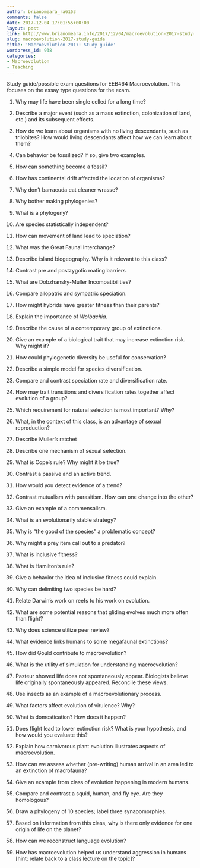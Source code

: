 ```yaml
---
author: brianomeara_ra6153
comments: false
date: 2017-12-04 17:01:55+00:00
layout: post
link: http://www.brianomeara.info/2017/12/04/macroevolution-2017-study-guide/
slug: macroevolution-2017-study-guide
title: 'Macroevolution 2017: Study guide'
wordpress_id: 938
categories:
- Macroevolution
- Teaching
---
```


Study guide/possible exam questions for EEB464 Macroevolution. This focuses on the essay type questions for the exam.




    
  1. Why may life have been single celled for a long time?

    
  2. Describe a major event (such as a mass extinction, colonization of land, etc.) and its subsequent effects.

    
  3. How do we learn about organisms with no living descendants, such as trilobites? How would living descendants affect how we can learn about them?

    
  4. Can behavior be fossilized? If so, give two examples.

    
  5. How can something become a fossil?

    
  6. How has continental drift affected the location of organisms?

    
  7. Why don’t barracuda eat cleaner wrasse?

    
  8. Why bother making phylogenies?

    
  9. What is a phylogeny?

    
  10. Are species statistically independent?

    
  11. How can movement of land lead to speciation?

    
  12. What was the Great Faunal Interchange?

    
  13. Describe island biogeography. Why is it relevant to this class?

    
  14. Contrast pre and postzygotic mating barriers

    
  15. What are Dobzhansky-Muller Incompatibilities?

    
  16. Compare allopatric and sympatric speciation.

    
  17. How might hybrids have greater fitness than their parents?

    
  18. Explain the importance of _Wolbachia_.

    
  19. Describe the cause of a contemporary group of extinctions.

    
  20. Give an example of a biological trait that may increase extinction risk. Why might it?

    
  21. How could phylogenetic diversity be useful for conservation?

    
  22. Describe a simple model for species diversification.

    
  23. Compare and contrast speciation rate and diversification rate.

    
  24. How may trait transitions and diversification rates together affect evolution of a group?

    
  25. Which requirement for natural selection is most important? Why?

    
  26. What, in the context of this class, is an advantage of sexual reproduction?

    
  27. Describe Muller’s ratchet

    
  28. Describe one mechanism of sexual selection.

    
  29. What is Cope’s rule? Why might it be true?

    
  30. Contrast a passive and an active trend.

    
  31. How would you detect evidence of a trend?

    
  32. Contrast mutualism with parasitism. How can one change into the other?

    
  33. Give an example of a commensalism.

    
  34. What is an evolutionarily stable strategy?

    
  35. Why is “the good of the species” a problematic concept?

    
  36. Why might a prey item call out to a predator?

    
  37. What is inclusive fitness?

    
  38. What is Hamilton’s rule?

    
  39. Give a behavior the idea of inclusive fitness could explain.

    
  40. Why can delimiting two species be hard?

    
  41. Relate Darwin’s work on reefs to his work on evolution.

    
  42. What are some potential reasons that gliding evolves much more often than flight?

    
  43. Why does science utilize peer review?

    
  44. What evidence links humans to some megafaunal extinctions?

    
  45. How did Gould contribute to macroevolution?

    
  46. What is the utility of simulation for understanding macroevolution?

    
  47. Pasteur showed life does not spontaneously appear. Biologists believe life originally spontaneously appeared. Reconcile these views.

    
  48. Use insects as an example of a macroevolutionary process.

    
  49. What factors affect evolution of virulence? Why?

    
  50. What is domestication? How does it happen?

    
  51. Does flight lead to lower extinction risk? What is your hypothesis, and how would you evaluate this?

    
  52. Explain how carnivorous plant evolution illustrates aspects of macroevolution.

    
  53. How can we assess whether (pre-writing) human arrival in an area led to an extinction of macrofauna?

    
  54. Give an example from class of evolution happening in modern humans.

    
  55. Compare and contrast a squid, human, and fly eye. Are they homologous?

    
  56. Draw a phylogeny of 10 species; label three synapomorphies.

    
  57. Based on information from this class, why is there only evidence for one origin of life on the planet?

    
  58. How can we reconstruct language evolution?

    
  59. How has macroevolution helped us understand aggression in humans [hint: relate back to a class lecture on the topic]?



